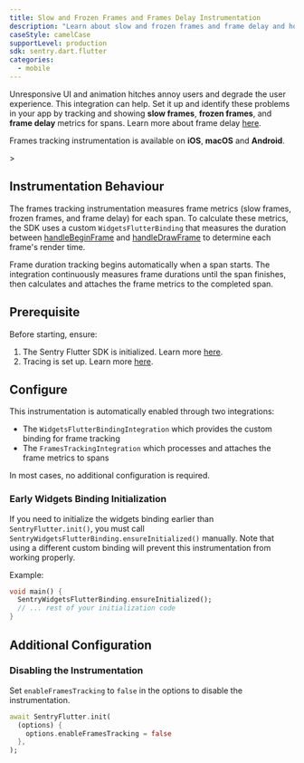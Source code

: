 ```yaml
---
title: Slow and Frozen Frames and Frames Delay Instrumentation
description: "Learn about slow and frozen frames and frame delay and how to track them using Sentry's Flutter SDK."
caseStyle: camelCase
supportLevel: production
sdk: sentry.dart.flutter
categories:
  - mobile
---
```


Unresponsive UI and animation hitches annoy users and degrade the user experience.
This integration can help. Set it up and identify these problems in your app by tracking and showing **slow frames**, **frozen frames**, and **frame delay** metrics for spans.
Learn more about frame delay [here](https://develop.sentry.dev/sdk/performance/frames-delay/).

<Alert>

Frames tracking instrumentation is available on **iOS**, **macOS** and **Android**.

</Alert>>

## Instrumentation Behaviour

The frames tracking instrumentation measures frame metrics (slow frames, frozen frames, and frame delay) for each span. To calculate these metrics, the SDK uses a custom `WidgetsFlutterBinding` that measures the duration between [handleBeginFrame](https://api.flutter.dev/flutter/scheduler/SchedulerBinding/handleBeginFrame.html) and [handleDrawFrame](https://api.flutter.dev/flutter/scheduler/SchedulerBinding/handleDrawFrame.html) to determine each frame's render time.

Frame duration tracking begins automatically when a span starts. The integration continuously measures frame durations until the span finishes, then calculates and attaches the frame metrics to the completed span.

## Prerequisite

Before starting, ensure:

1. The Sentry Flutter SDK is initialized. Learn more [here](/platforms/flutter/#configure).
2. Tracing is set up. Learn more [here](/platforms/flutter/tracing/).

## Configure

This instrumentation is automatically enabled through two integrations:
- The `WidgetsFlutterBindingIntegration` which provides the custom binding for frame tracking
- The `FramesTrackingIntegration` which processes and attaches the frame metrics to spans

In most cases, no additional configuration is required.

### Early Widgets Binding Initialization

If you need to initialize the widgets binding earlier than `SentryFlutter.init()`, you must call `SentryWidgetsFlutterBinding.ensureInitialized()` manually. Note that using a different custom binding will prevent this instrumentation from working properly.

Example:
```dart {2}
void main() {
  SentryWidgetsFlutterBinding.ensureInitialized();
  // ... rest of your initialization code
}
```

## Additional Configuration

### Disabling the Instrumentation

Set `enableFramesTracking` to `false` in the options to disable the instrumentation.

```dart {3}
await SentryFlutter.init(
  (options) {
    options.enableFramesTracking = false
  },
);
```
